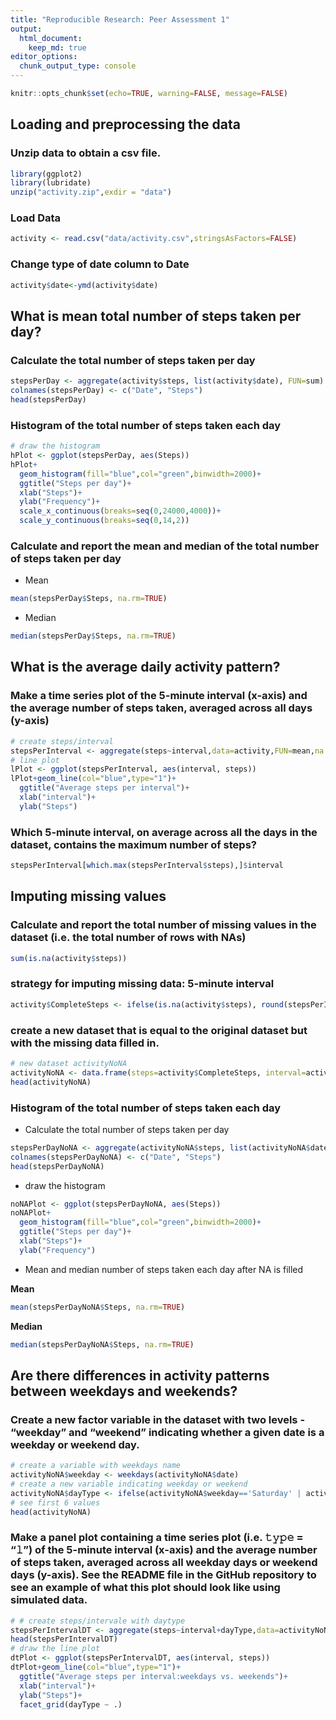 ```yaml
---
title: "Reproducible Research: Peer Assessment 1"
output: 
  html_document:
    keep_md: true
editor_options: 
  chunk_output_type: console
---
```

```r
knitr::opts_chunk$set(echo=TRUE, warning=FALSE, message=FALSE)
```

## Loading and preprocessing the data
### Unzip data to obtain a csv file.

```r
library(ggplot2)
library(lubridate)
unzip("activity.zip",exdir = "data")
```
### Load Data
```r
activity <- read.csv("data/activity.csv",stringsAsFactors=FALSE)
```
### Change type of date column to Date
```r
activity$date<-ymd(activity$date)
```

## What is mean total number of steps taken per day?

### Calculate the total number of steps taken per day

```r
stepsPerDay <- aggregate(activity$steps, list(activity$date), FUN=sum)
colnames(stepsPerDay) <- c("Date", "Steps")
head(stepsPerDay)
```

### Histogram of the total number of steps taken each day
```r
# draw the histogram
hPlot <- ggplot(stepsPerDay, aes(Steps))
hPlot+
  geom_histogram(fill="blue",col="green",binwidth=2000)+
  ggtitle("Steps per day")+
  xlab("Steps")+
  ylab("Frequency")+
  scale_x_continuous(breaks=seq(0,24000,4000))+
  scale_y_continuous(breaks=seq(0,14,2))
```

### Calculate and report the mean and median of the total number of steps taken per day

* Mean
```r
mean(stepsPerDay$Steps, na.rm=TRUE)
```
* Median

```r
median(stepsPerDay$Steps, na.rm=TRUE)
```

## What is the average daily activity pattern?
### Make a time series plot of the 5-minute interval (x-axis) and the average number of steps taken, averaged across all days (y-axis)
```r
# create steps/interval
stepsPerInterval <- aggregate(steps~interval,data=activity,FUN=mean,na.action=na.omit)
# line plot
lPlot <- ggplot(stepsPerInterval, aes(interval, steps))
lPlot+geom_line(col="blue",type="1")+
  ggtitle("Average steps per interval")+
  xlab("interval")+
  ylab("Steps")
```

### Which 5-minute interval, on average across all the days in the dataset, contains the maximum number of steps?
```r
stepsPerInterval[which.max(stepsPerInterval$steps),]$interval
```

## Imputing missing values
### Calculate and report the total number of missing values in the dataset (i.e. the total number of rows with NAs)

```r
sum(is.na(activity$steps))
```

### strategy for imputing missing data:  5-minute interval

```r
activity$CompleteSteps <- ifelse(is.na(activity$steps), round(stepsPerInterval$steps[match(activity$interval, stepsPerInterval$interval)],0), activity$steps)
```

### create a new dataset that is equal to the original dataset but with the missing data filled in.
```r
# new dataset activityNoNA
activityNoNA <- data.frame(steps=activity$CompleteSteps, interval=activity$interval, date=activity$date)
head(activityNoNA)
```

### Histogram of the total number of steps taken each day

* Calculate the total number of steps taken per day

```r
stepsPerDayNoNA <- aggregate(activityNoNA$steps, list(activityNoNA$date), FUN=sum)
colnames(stepsPerDayNoNA) <- c("Date", "Steps")
head(stepsPerDayNoNA)
```

* draw the histogram

```r
noNAPlot <- ggplot(stepsPerDayNoNA, aes(Steps))
noNAPlot+
  geom_histogram(fill="blue",col="green",binwidth=2000)+
  ggtitle("Steps per day")+
  xlab("Steps")+
  ylab("Frequency")
```

* Mean and median number of steps taken each day after NA is filled

**Mean**
```r
mean(stepsPerDayNoNA$Steps, na.rm=TRUE)
```
  
**Median**

```r
median(stepsPerDayNoNA$Steps, na.rm=TRUE)
```

## Are there differences in activity patterns between weekdays and weekends?

### Create a new factor variable in the dataset with two levels - “weekday” and “weekend” indicating whether a given date is a weekday or weekend day.

```r
# create a variable with weekdays name
activityNoNA$weekday <- weekdays(activityNoNA$date)
# create a new variable indicating weekday or weekend
activityNoNA$dayType <- ifelse(activityNoNA$weekday=='Saturday' | activityNoNA$weekday=='Sunday', 'weekend','weekday')
# see first 6 values
head(activityNoNA)
```
### Make a panel plot containing a time series plot (i.e. 𝚝𝚢𝚙𝚎 = “𝚕”) of the 5-minute interval (x-axis) and the average number of steps taken, averaged across all weekday days or weekend days (y-axis). See the README file in the GitHub repository to see an example of what this plot should look like using simulated data.

```r
# # create steps/intervale with daytype
stepsPerIntervalDT <- aggregate(steps~interval+dayType,data=activityNoNA,FUN=mean,na.action=na.omit)
head(stepsPerIntervalDT)
# draw the line plot
dtPlot <- ggplot(stepsPerIntervalDT, aes(interval, steps))
dtPlot+geom_line(col="blue",type="1")+
  ggtitle("Average steps per interval:weekdays vs. weekends")+
  xlab("interval")+
  ylab("Steps")+
  facet_grid(dayType ~ .)
```

